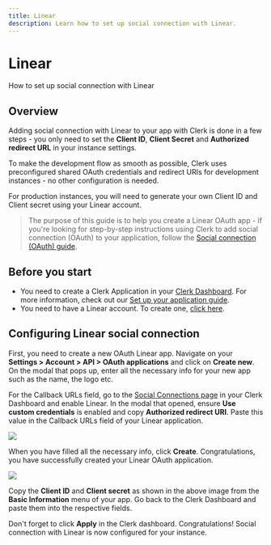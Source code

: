 ---
title: Linear
description: Learn how to set up social connection with Linear.
---

# Linear

How to set up social connection with Linear

## Overview

Adding social connection with Linear to your app with Clerk is done in a few steps - you only need to set the **Client ID**, **Client Secret** and **Authorized redirect URL** in your instance settings.

To make the development flow as smooth as possible, Clerk uses preconfigured shared OAuth credentials and redirect URIs for development instances - no other configuration is needed.

For production instances, you will need to generate your own Client ID and Client secret using your Linear account.

> The purpose of this guide is to help you create a Linear OAuth app - if you're looking for step-by-step instructions using Clerk to add social connection (OAuth) to your application, follow the [Social connection (OAuth) guide](/docs/authentication/social-connections-oauth).

## Before you start

- You need to create a Clerk Application in your [Clerk Dashboard](https://dashboard.clerk.dev/). For more information, check out our [Set up your application guide](/docs/quickstarts/setup-clerk).
- You need to have a Linear account. To create one, [click here](https://linear.app).

## Configuring Linear social connection

First, you need to create a new OAuth Linear app. Navigate on your **Settings > Account > API > OAuth applications** and click on **Create new**. On the modal that pops up, enter all the necessary info for your new app such as the name, the logo etc. 

For the Callback URLs field, go to the [Social Connections page](https://dashboard.clerk.dev/last-active?path=authentication/social) in your Clerk Dashboard and enable Linear. In the modal that opened, ensure **Use custom credentials** is enabled and copy **Authorized redirect URI**. Paste this value in the Callback URLs field of your Linear application.

![](/docs/images/authentication-providers/linear/a2765ad6577f24e722a2135bcf4c7760744c85c7-1399x885.png)

When you have filled all the necessary info, click **Create**. Congratulations, you have successfully created your Linear OAuth application.

![](/docs/images/authentication-providers/linear/d43440ad2d564b7ec7f5809a44156bc8b3911a4b-1065x596.png)

Copy the **Client ID** and **Client secret** as shown in the above image from the **Basic Information** menu of your app. Go back to the Clerk Dashboard and paste them into the respective fields.

Don't forget to click **Apply** in the Clerk dashboard. Congratulations! Social connection with Linear is now configured for your instance.
